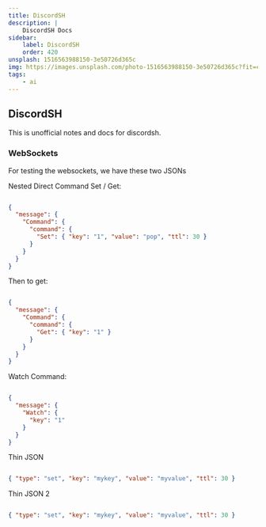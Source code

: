 ```yaml
---
title: DiscordSH
description: |
    DiscordSH Docs
sidebar:
    label: DiscordSH
    order: 420
unsplash: 1516563988150-3e50726d365c
img: https://images.unsplash.com/photo-1516563988150-3e50726d365c?fit=crop&w=1400&h=700&q=75
tags:
    - ai
---
```


## DiscordSH

This is unofficial notes and docs for discordsh.


### WebSockets

For testing the websockets, we have these two JSONs

Nested Direct Command Set / Get:

```json

{
  "message": {
    "Command": {
      "command": {
        "Set": { "key": "1", "value": "pop", "ttl": 30 }
      }
    }
  }
}

```

Then to get:

```json

{
  "message": {
    "Command": {
      "command": {
        "Get": { "key": "1" }
      }
    }
  }
}

```

Watch Command:

```json

{
  "message": {
    "Watch": {
      "key": "1"
    }
  }
}

```

Thin JSON 

```json

{ "type": "set", "key": "mykey", "value": "myvalue", "ttl": 30 }

```

Thin JSON 2 

```json

{ "type": "set", "key": "mykey", "value": "myvalue", "ttl": 30 }


```

